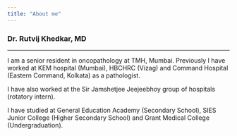 ```yaml
---
title: "About me"
---
```


### Dr. Rutvij Khedkar, MD

------------------------------------------------------------------------

I am a senior resident in oncopathology at TMH, Mumbai. Previously I have worked at KEM hospital (Mumbai), HBCHRC (Vizag) and Command Hospital (Eastern Command, Kolkata) as a pathologist.

I have also worked at the Sir Jamshetjee Jeejeebhoy group of hospitals (rotatory intern).

I have studied at General Education Academy (Secondary School), SIES Junior College (Higher Secondary School) and Grant Medical College (Undergraduation).
